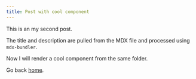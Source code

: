 ```yaml
---
title: Post with cool component
---
```



This is an my second post.

The title and description are pulled from the MDX file and processed using `mdx-bundler`.

Now I will render a cool component from the same folder.

<Cool />

Go back [home](/).
